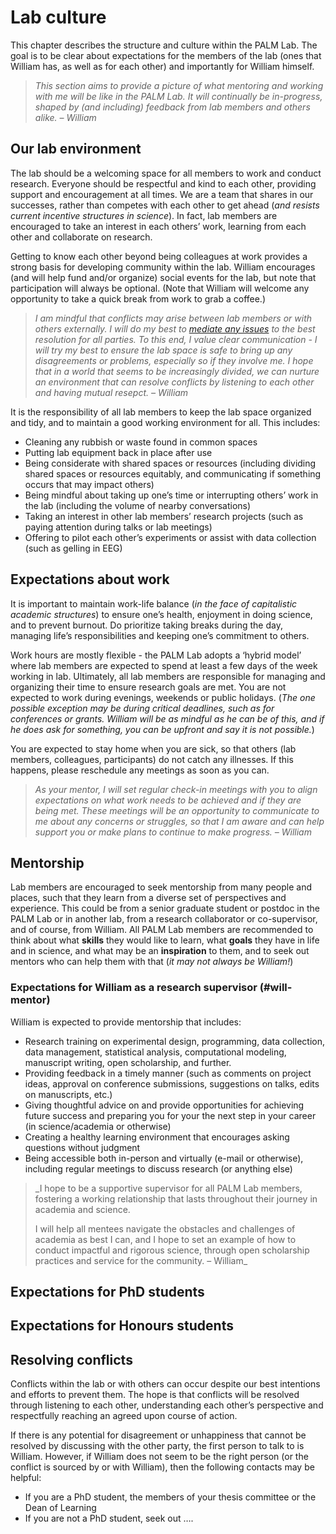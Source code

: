# Lab culture {#lab-culture}

This chapter describes the structure and culture within the PALM Lab. The goal is to be clear about expectations for the members of the lab (ones that William has, as well as for each other) and importantly for William himself.

> _This section aims to provide a picture of what mentoring and working with me will be like in the PALM Lab. It will continually be in-progress, shaped by (and including) feedback from lab members and others alike. -- William_

## Our lab environment {#lab-environment}

The lab should be a welcoming space for all members to work and conduct research. Everyone should be respectful and kind to each other, providing support and encouragement at all times. We are a team that shares in our successes, rather than competes with each other to get ahead (*and resists current incentive structures in science*). In fact, lab members are encouraged to take an interest in each others' work, learning from each other and collaborate on research.

Getting to know each other beyond being colleagues at work provides a strong basis for developing community within the lab. William encourages (and will help fund and/or organize) social events for the lab, but note that participation will always be optional. (Note that William will welcome any opportunity to take a quick break from work to grab a coffee.)

> _I am mindful that conflicts may arise between lab members or with others externally. I will do my best to [mediate any issues](#conflicts) to the best resolution for all parties. To this end, I value clear communication - I will try my best to ensure the lab space is safe to bring up any disagreements or problems, especially so if they involve me. I hope that in a world that seems to be increasingly divided, we can nurture an environment that can resolve conflicts by listening to each other and having mutual resepct. -- William_

It is the responsibility of all lab members to keep the lab space organized and tidy, and to maintain a good working environment for all. This includes:

* Cleaning any rubbish or waste found in common spaces
* Putting lab equipment back in place after use
* Being considerate with shared spaces or resources (including dividing shared spaces or resources equitably, and communicating if something occurs that may impact others)
* Being mindful about taking up one's time or interrupting others' work in the lab (including the volume of nearby conversations)
* Taking an interest in other lab members' research projects (such as paying attention during talks or lab meetings)
* Offering to pilot each other's experiments or assist with data collection (such as gelling in EEG)

## Expectations about work {#lab-work}

It is important to maintain work-life balance (*in the face of capitalistic academic structures*) to ensure one's health, enjoyment in doing science, and to prevent burnout. Do prioritize taking breaks during the day, managing life's responsibilities and keeping one's commitment to others.

Work hours are mostly flexible - the PALM Lab adopts a 'hybrid model' where lab members are expected to spend at least a few days of the week working in lab. Ultimately, all lab members are responsible for managing and organizing their time to ensure research goals are met. You are not expected to work during evenings, weekends or public holidays. (*The one possible exception may be during critical deadlines, such as for conferences or grants. William will be as mindful as he can be of this, and if he does ask for something, you can be upfront and say it is not possible.*)

You are expected to stay home when you are sick, so that others (lab members, colleagues, participants) do not catch any illnesses. If this happens, please reschedule any meetings as soon as you can.

> _As your mentor, I will set regular check-in meetings with you to align expectations on what work needs to be achieved and if they are being met. These meetings will be an opportunity to communicate to me about any concerns or struggles, so that I am aware and can help support you or make plans to continue to make progress. -- William_

## Mentorship {#lab-mentorship}

Lab members are encouraged to seek mentorship from many people and places, such that they learn from a diverse set of perspectives and experience. This could be from a senior graduate student or postdoc in the PALM Lab or in another lab, from a research collaborator or co-supervisor, and of course, from William. All PALM Lab members are recommended to think about what **skills** they would like to learn, what **goals** they have in life and in science, and what may be an **inspiration** to them, and to seek out mentors who can help them with that (*it may not always be William!*)

### Expectations for William as a research supervisor (#will-mentor)

William is expected to provide mentorship that includes:

* Research training on experimental design, programming, data collection, data management, statistical analysis, computational modeling, manuscript writing, open scholarship, and further.
* Providing feedback in a timely manner (such as comments on project ideas, approval on conference submissions, suggestions on talks, edits on manuscripts, etc.)
* Giving thoughtful advice on and provide opportunities for achieving future success and preparing you for your the next step in your career (in science/academia or otherwise)
* Creating a healthy learning environment that encourages asking questions without judgment
* Being accessible both in-person and virtually (e-mail or otherwise), including regular meetings to discuss research (or anything else)

> _I hope to be a supportive supervisor for all PALM Lab members, fostering a working relationship that lasts throughout their journey in academia and science. 
>
> I will help all mentees navigate the obstacles and challenges of academia as best I can, and I hope to set an example of how to conduct impactful and rigorous science, through open scholarship practices and service for the community. -- William_

## Expectations for PhD students

## Expectations for Honours students

## Resolving conflicts {#conflicts}

Conflicts within the lab or with others can occur despite our best intentions and efforts to prevent them. The hope is that conflicts will be resolved through listening to each other, understanding each other's perspective and respectfully reaching an agreed upon course of action.

If there is any potential for disagreement or unhappiness that cannot be resolved by discussing with the other party, the first person to talk to is William. However, if William does not seem to be the right person (or the conflict is sourced by or with William), then the following contacts may be helpful:

* If you are a PhD student, the members of your thesis committee or the Dean of Learning
* If you are not a PhD student, seek out ....

